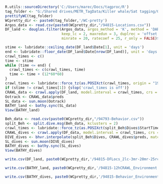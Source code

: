 ```r
R.utils::sourceDirectory('C:/Users/marec/Docs/tagproc/R')
tag_folder <- "G:/Shared drives/METR_TagData/Killer whale/Sat tagging/Oo Tag 034/OoTag034-94815"
prettifyWC(tag_folder)
WCpretty_dir <- paste0(tag_folder,'/WC-pretty')
Argos_data <- read.csv(paste0(WCpretty_dir,"/94815-Locations.csv"))
DF_land <- douglas.filter(Argos_data, argos_method = 'K', method = 'DAR', 
                          keep_lc = 2, maxredun = 3, duplrec = 'offset', 
                          minrate = 20, ratecoef = 25, r_only = FALSE)$all
```

```r
stime <- lubridate::ceiling_date(DF_land$Date[1], unit = 'days')
end <- lubridate::floor_date(DF_land$Date[nrow(DF_land)], unit = 'days')
crawl_times <- c()
time <- stime
while (time <= end) {
  crawl_times <- c(crawl_times, time)
  time <- time + (12*60*60)
}
crawl_times <- lubridate::force_tz(as.POSIXct(crawl_times, origin = "1970-01-01 08:00"), tzone = 'UTC')
if (stime != crawl_times[1]) {stop('crawl_times is off')}
CRAWL_data <- crawl.apply(DF_land, model.interval = crawl_times, crs = 3310)
Ootrack <- CRAWL_data$preds
SL_data <- sun.moon(Ootrack)
BATHY_land <- bathy.sync(SL_data)
View(BATHY_land)
```

```r
Beh_data <- read.csv(paste0(WCpretty_dir,"/94793-Behavior.csv"))
split_Beh <- split.dive.msg(Beh_data, kclusters = 2)
crawl_times <- lubridate::force_tz(as.POSIXct(split_Beh$Dives$StartTime, format = "%m/%d/%Y %H:%M:%S"), tzone = 'UTC')
CRAWL_dives <- crawl.apply(DF_data, model.interval = crawl_times, crs = 2230)
DIVE_dives <- bhvr.interpolate(split_Beh$Dives, CRAWL_dives$preds, matching = F)
SL_dives <- sun.moon(DIVE_dives)
BATHY_dives <- bathy.sync(SL_dives)
View(BATHY_dives)
```

```r
write.csv(DF_land, paste0(WCpretty_dir,'/94815-DFLocs_2lc-3mr-20mr-25rc.csv'), row.names=F)

write.csv(BATHY_land, paste0(WCpretty_dir,'/94815-12hCRAWL_Environment.csv'), row.names=F)

write.csv(BATHY_dives, paste0(WCpretty_dir,'/94815-Behavior_Environment.csv'), row.names=F)
```
